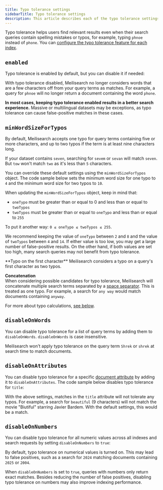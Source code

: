 ```yaml
---
title: Typo tolerance settings
sidebarTitle: Typo tolerance settings
description: This article describes each of the typo tolerance settings.
---
```



Typo tolerance helps users find relevant results even when their search queries contain spelling mistakes or typos, for example, typing `phnoe` instead of `phone`. You can [configure the typo tolerance feature for each index](/reference/api/settings#update-typo-tolerance-settings).

## `enabled`

Typo tolerance is enabled by default, but you can disable it if needed:

<CodeSamplesTypoToleranceGuide1 />

With typo tolerance disabled, Meilisearch no longer considers words that are a few characters off from your query terms as matches. For example, a query for `phnoe` will no longer return a document containing the word `phone`.

**In most cases, keeping typo tolerance enabled results in a better search experience.** Massive or multilingual datasets may be exceptions, as typo tolerance can cause false-positive matches in these cases.

## `minWordSizeForTypos`

By default, Meilisearch accepts one typo for query terms containing five or more characters, and up to two typos if the term is at least nine characters long.

If your dataset contains `seven`, searching for `sevem` or `sevan` will match `seven`. But `tow` won't match `two` as it's less than `5` characters.

You can override these default settings using the `minWordSizeForTypos` object. The code sample below sets the minimum word size for one typo to `4` and the minimum word size for two typos to `10`.

<CodeSamplesTypoToleranceGuide4 />

When updating the `minWordSizeForTypos` object, keep in mind that:

- `oneTypo` must be greater than or equal to 0 and less than or equal to `twoTypos`
- `twoTypos` must be greater than or equal to `oneTypo` and less than or equal to `255`

To put it another way: `0 ≤ oneTypo ≤ twoTypos ≤ 255`.

We recommend keeping the value of `oneTypo` between `2` and `8` and the value of `twoTypos` between `4` and `14`. If either value is too low, you may get a large number of false-positive results. On the other hand, if both values are set too high, many search queries may not benefit from typo tolerance.

<Tip>
**Typo on the first character**  
Meilisearch considers a typo on a query's first character as two typos.

**Concatenation**  
When considering possible candidates for typo tolerance, Meilisearch will concatenate multiple search terms separated by a [space separator](/learn/engine/datatypes#string). This is treated as one typo. For example, a search for `any way` would match documents containing `anyway`.

For more about typo calculations, [see below](/learn/relevancy/typo_tolerance_calculations).
</Tip>

## `disableOnWords`

You can disable typo tolerance for a list of query terms by adding them to `disableOnWords`. `disableOnWords` is case insensitive.

<CodeSamplesTypoToleranceGuide3 />

Meilisearch won't apply typo tolerance on the query term `Shrek` or `shrek` at search time to match documents.

## `disableOnAttributes`

You can disable typo tolerance for a specific [document attribute](/learn/getting_started/documents) by adding it to `disableOnAttributes`. The code sample below disables typo tolerance for `title`:

<CodeSamplesTypoToleranceGuide2 />

With the above settings, matches in the `title` attribute will not tolerate any typos. For example, a search for `beautiful` (9 characters) will not match the movie "Biutiful" starring Javier Bardem. With the default settings, this would be a match.

## `disableOnNumbers`

You can disable typo tolerance for all numeric values across all indexes and search requests by setting `disableOnNumbers` to `true`:

<CodeSamplesTypoToleranceGuide5 />

By default, typo tolerance on numerical values is turned on. This may lead to false positives, such as a search for `2024` matching documents containing `2025` or `2004`.

When `disableOnNumbers` is set to `true`, queries with numbers only return exact matches. Besides reducing the number of false positives, disabling typo tolerance on numbers may also improve indexing performance.
